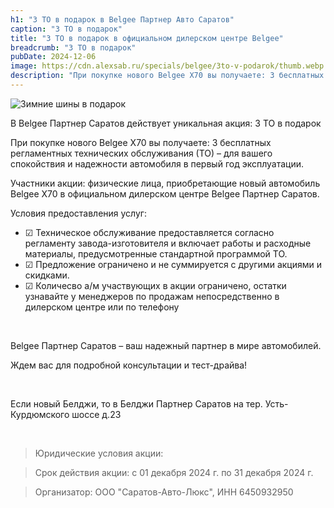 ```yaml
---
h1: "3 ТО в подарок в Belgee Партнер Авто Саратов"
caption: "3 ТО в подарок"
title: "3 ТО в подарок в официальном дилерском центре Belgee"
breadcrumb: "3 ТО в подарок"
pubDate: 2024-12-06
image: https://cdn.alexsab.ru/specials/belgee/3to-v-podarok/thumb.webp
description: "При покупке нового Belgee X70 вы получаете: 3 бесплатных регламентных технических обслуживания (ТО) – для вашего спокойствия и надежности автомобиля в первый год эксплуатации."
---
```



<picture>
    <source media="(min-width: 1200px)" srcset="https://cdn.alexsab.ru/specials/belgee/3to-v-podarok/3to-v-podarok-1920x1080.webp" />
    <source media="(min-width: 768px)" srcset="https://cdn.alexsab.ru/specials/belgee/3to-v-podarok/thumb.webp" />
    <source media="(min-width: 320px)" srcset="https://cdn.alexsab.ru/specials/belgee/3to-v-podarok/thumb.webp" />
<img src="https://cdn.alexsab.ru/specials/belgee/3to-v-podarok/thumb.webp" class="w-full mb-10" alt="Зимние шины в подарок" />
</picture>

В Belgee Партнер Саратов действует уникальная акция: 3 ТО в подарок

При покупке нового Belgee X70 вы получаете: 3 бесплатных регламентных технических обслуживания (ТО) – для вашего спокойствия и надежности автомобиля в первый год эксплуатации.

Участники акции: физические лица, приобретающие новый автомобиль Belgee X70 в официальном дилерском центре Belgee Партнер Саратов.


Условия предоставления услуг:

- ☑ Техническое обслуживание предоставляется согласно регламенту завода-изготовителя и включает работы и расходные материалы, предусмотренные стандартной программой ТО.
- ☑ Предложение ограничено и не суммируется с другими акциями и скидками.
- ☑ Количесво а/м участвующих в акции ограничено, остатки узнавайте у менеджеров по продажам непосредственно в дилерском центре или по телефону

<br/>

Belgee Партнер Саратов – ваш надежный партнер в мире автомобилей.

Ждем вас для подробной консультации и тест-драйва!

<br/>

Если новый Белджи, то в Белджи Партнер Саратов на тер. Усть-Курдюмского шоссе д.23

<br/>

<SpecialSalonsInfo dataFormName="Узнать подробнее. 3 ТО в подарок"/>

> Юридические условия акции:

> Срок действия акции: с 01 декабря 2024 г. по 31 декабря 2024 г.

> Организатор: ООО "Саратов-Авто-Люкс", ИНН 6450932950
